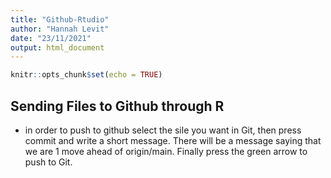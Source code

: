 ```yaml
---
title: "Github-Rtudio"
author: "Hannah Levit"
date: "23/11/2021"
output: html_document
---
```


```r
knitr::opts_chunk$set(echo = TRUE)
```

## Sending Files to Github through R 

- in order to push to github select the sile you want in Git, then press commit and write a short message. There will be a message saying that we are 1 move ahead of origin/main. Finally press the green arrow to push to Git. 

